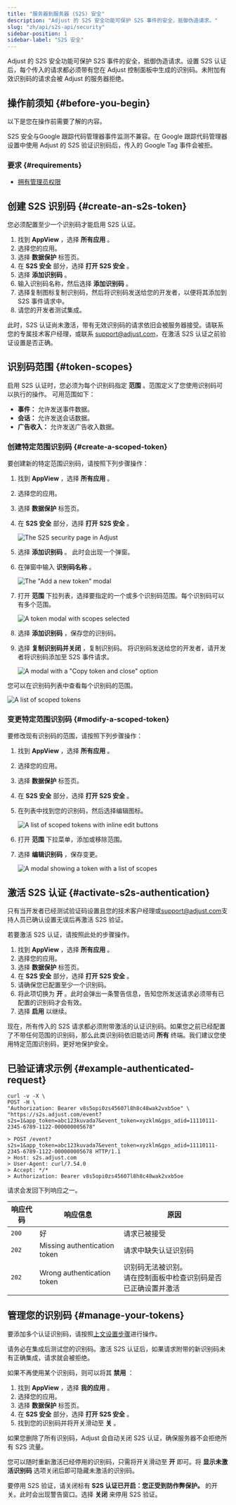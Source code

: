 ```yaml
---
title: "服务器到服务器 (S2S) 安全"
description: "Adjust 的 S2S 安全功能可保护 S2S 事件的安全，抵御伪造请求。"
slug: "zh/api/s2s-api/security"
sidebar-position: 1
sidebar-label: "S2S 安全"
---
```


Adjust 的 S2S 安全功能可保护 S2S 事件的安全，抵御伪造请求。设置 S2S 认证后，每个传入的请求都必须带有您在 Adjust 控制面板中生成的识别码。未附加有效识别码的请求会被 Adjust 的服务器拒绝。

## 操作前须知 {#before-you-begin}

以下是您在操作前需要了解的内容。

<Callout type="warning">

S2S 安全与Google 跟踪代码管理器事件监测不兼容。在 Google 跟踪代码管理器设置中使用 Adjust 的 S2S 验证识别码后，传入的 Google Tag 事件会被拒。

</Callout>

### 要求 {#requirements}

-  [拥有管理员权限](https://help.adjust.com/zh/article/permission-levels)

## 创建 S2S 识别码 {#create-an-s2s-token}

<Callout type="important">

您必须配置至少一个识别码才能启用 S2S 认证。

</Callout>

1. 找到 **AppView** ，选择 **所有应用** 。
2. 选择您的应用。
3. 选择 **数据保护** 标签页。
4. 在 **S2S 安全** 部分，选择 **打开 S2S 安全** 。
5. 选择 **添加识别码** 。
6. 输入识别码名称，然后选择 **添加识别码** 。
7. 选择复制图标复制识别码，然后将识别码发送给您的开发者，以便将其添加到 S2S 事件请求中。
8. 请您的开发者测试集成。

此时，S2S 认证尚未激活，带有无效识别码的请求依旧会被服务器接受。请联系您的专属技术客户经理，或联系 [support@adjust.com](mailto:support@adjust.com)，在激活 S2S 认证之前验证设置是否正确。

## 识别码范围 {#token-scopes}

启用 S2S 认证时，您必须为每个识别码指定 **范围** 。范围定义了您使用识别码可以执行的操作。 可用范围如下：

-  **事件：** 允许发送事件数据。
-  **会话：** 允许发送会话数据。
-  **广告收入：** 允许发送广告收入数据。

### 创建特定范围识别码 {#create-a-scoped-token}

要创建新的特定范围识别码，请按照下列步骤操作：

1. 找到 **AppView** ，选择 **所有应用** 。

2. 选择您的应用。

3. 选择 **数据保护** 标签页。

4. 在 **S2S 安全** 部分，选择 **打开 S2S 安全** 。

   ![The S2S security page in Adjust](@images/s2s/1-s2s-security.png)

5. 选择 **添加识别码** 。 此时会出现一个弹窗。

6. 在弹窗中输入 **识别码名称** 。

   ![The "Add a new token" modal](@images/s2s/2-add-token-modal.png)

7. 打开 **范围** 下拉列表，选择要指定的一个或多个识别码范围。每个识别码可以有多个范围。

   ![A token modal with scopes selected](@images/s2s/3-token-scope-modal.png)

8. 选择 **添加识别码** ，保存您的识别码。

9. 选择 **复制识别码并关闭** ，复制识别码。 将识别码发送给您的开发者，请开发者将识别码添加至 S2S 事件请求。

   ![A modal with a "Copy token and close" option](@images/s2s/4-copy-token.png)

您可以在识别码列表中查看每个识别码的范围。

![A list of scoped tokens](@images/s2s/5-scoped-token-list.png)

### 变更特定范围识别码 {#modify-a-scoped-token}

要修改现有识别码的范围，请按照下列步骤操作：

1. 找到 **AppView** ，选择 **所有应用** 。

2. 选择您的应用。

3. 选择 **数据保护** 标签页。

4. 在 **S2S 安全** 部分，选择 **打开 S2S 安全** 。

5. 在列表中找到您的识别码，然后选择编辑图标。

   ![A list of scoped tokens with inline edit buttons](@images/s2s/5-scoped-token-list.png)

6. 打开 **范围** 下拉菜单，添加或移除范围。

7. 选择 **编辑识别码** ，保存变更。

   ![A modal showing a token with a list of scopes](@images/s2s/6-scoped-token-edit.png)

## 激活 S2S 认证 {#activate-s2s-authentication}

<Callout type="important">

只有当开发者已经测试验证码设置且您的技术客户经理或[support@adjust.com](mailto:support@adjust.com)支持人员已确认设置无误后再激活 S2S 验证。

</Callout>

若要激活 S2S 认证，请按照此处的步骤操作。

1. 找到 **AppView** ，选择 **所有应用** 。
2. 选择您的应用。
3. 选择 **数据保护** 标签页。
4. 在 **S2S 安全** 部分，选择 **打开 S2S 安全** 。
5. 请确保您已配置至少一个识别码。
6. 将此项切换为 **开** 。此时会弹出一条警告信息，告知您所发送请求必须带有已配置的识别码才会有效。
7. 选择 **启用** 以继续。

现在，所有传入的 S2S 请求都必须附带激活的认证识别码。如果您之前已经配置了不带任何范围的识别码，那么此类识别码依旧能访问 **所有** 终端。我们建议您使用特定范围识别码，更好地保护安全。

## 已验证请求示例 {#example-authenticated-request}

```console
curl -v -X \
POST -H \
"Authorization: Bearer v8s5opi0zs45607l8h8c48wak2vxb5oe" \
"https://s2s.adjust.com/event?s2s=1&app_token=abc123kuvada7&event_token=xyzklm&gps_adid=11110111-2345-6789-1122-000000005678"
```

```text
> POST /event?s2s=1&app_token=abc123kuvada7&event_token=xyzklm&gps_adid=11110111-2345-6789-1122-000000005678 HTTP/1.1
> Host: s2s.adjust.com
> User-Agent: curl/7.54.0
> Accept: */*
> Authorization: Bearer v8s5opi0zs45607l8h8c48wak2vxb5oe
```

请求会发回下列响应之一。

| 响应代码 | 响应信息                     | 原因                                                                 |
| -------- | ---------------------------- | -------------------------------------------------------------------- |
| `200`    | 好                           | 请求已被接受                                                         |
| `202`    | Missing authentication token | 请求中缺失认证识别码                                                 |
| `202`    | Wrong authentication token   | 识别码无法被识别。<br />请在控制面板中检查识别码是否已正确设置并激活 |

## 管理您的识别码 {#manage-your-tokens}

要添加多个认证识别码，请按照[上文设置步骤](#activate-s2s-authentication)进行操作。

<Callout type="note">

请务必在集成后测试您的识别码。激活 S2S 认证后，如果请求附带的新识别码未有正确集成，请求就会被拒绝。

</Callout>

如果不再使用某个识别码，则可以将其 **禁用** ：

1. 找到 **AppView** ，选择 **我的应用** 。
2. 选择您的应用。
3. 选择 **数据保护** 标签页。
4. 在 **S2S 安全** 部分，选择 **打开 S2S 安全** 。
5. 找到您的识别码并将开关滑动至 **关** 。

<Callout type="important">

如果您删除了所有识别码，Adjust 会自动关闭 S2S 认证，确保服务器不会拒绝所有 S2S 流量。

</Callout>

您可以随时重新激活已经停用的识别码，只需将开关滑动至 **开** 即可。将 **显示未激活识别码** 选项关闭后即可隐藏未激活的识别码。

要停用 S2S 验证，请关闭标有 **S2S 认证已开启：您正受到防作弊保护。** 的开关。此时会出现警告窗口。选择 **关闭** 来停用 S2S 验证。
